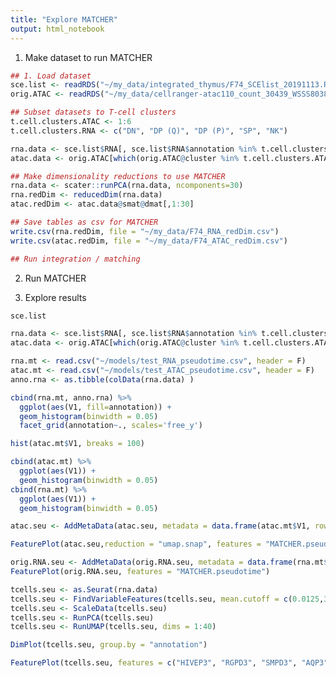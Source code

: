 ```yaml
---
title: "Explore MATCHER"
output: html_notebook
---
```


1. Make dataset to run MATCHER
```r
## 1. Load dataset
sce.list <- readRDS("~/my_data/integrated_thymus/F74_SCElist_20191113.RDS")
orig.ATAC <- readRDS("~/my_data/cellranger-atac110_count_30439_WSSS8038360_GRCh38-1_1_0.snapATAC.RDS")

## Subset datasets to T-cell clusters
t.cell.clusters.ATAC <- 1:6
t.cell.clusters.RNA <- c("DN", "DP (Q)", "DP (P)", "SP", "NK")

rna.data <- sce.list$RNA[, sce.list$RNA$annotation %in% t.cell.clusters.RNA]
atac.data <- orig.ATAC[which(orig.ATAC@cluster %in% t.cell.clusters.ATAC)]

## Make dimensionality reductions to use MATCHER
rna.data <- scater::runPCA(rna.data, ncomponents=30)
rna.redDim <- reducedDim(rna.data)
atac.redDim <- atac.data@smat@dmat[,1:30]

## Save tables as csv for MATCHER
write.csv(rna.redDim, file = "~/my_data/F74_RNA_redDim.csv")
write.csv(atac.redDim, file = "~/my_data/F74_ATAC_redDim.csv")

## Run integration / matching 
```

2. Run MATCHER

3. Explore results

```r
sce.list

rna.data <- sce.list$RNA[, sce.list$RNA$annotation %in% t.cell.clusters.RNA]
atac.data <- orig.ATAC[which(orig.ATAC@cluster %in% t.cell.clusters.ATAC)]

rna.mt <- read.csv("~/models/test_RNA_pseudotime.csv", header = F)
atac.mt <- read.csv("~/models/test_ATAC_pseudotime.csv", header = F)
anno.rna <- as.tibble(colData(rna.data) )
```
```r
cbind(rna.mt, anno.rna) %>%
  ggplot(aes(V1, fill=annotation)) +
  geom_histogram(binwidth = 0.05) 
  facet_grid(annotation~., scales='free_y')

hist(atac.mt$V1, breaks = 100)
```
```r
cbind(atac.mt) %>%
  ggplot(aes(V1)) +
  geom_histogram(binwidth = 0.05) 
cbind(rna.mt) %>%
  ggplot(aes(V1)) +
  geom_histogram(binwidth = 0.05) 

```

```r

atac.seu <- AddMetaData(atac.seu, metadata = data.frame(atac.mt$V1, row.names = atac.data@barcode), col.name = "MATCHER.pseudotime")

FeaturePlot(atac.seu,reduction = "umap.snap", features = "MATCHER.pseudotime")
```
```r
orig.RNA.seu <- AddMetaData(orig.RNA.seu, metadata = data.frame(rna.mt$V1, row.names = colnames(rna.data)), col.name = "MATCHER.pseudotime")
FeaturePlot(orig.RNA.seu, features = "MATCHER.pseudotime")
```
```r
tcells.seu <- as.Seurat(rna.data)
tcells.seu <- FindVariableFeatures(tcells.seu, mean.cutoff = c(0.0125,3), dispersion.cutoff = c(0.5, 1234567890))
tcells.seu <- ScaleData(tcells.seu)
tcells.seu <- RunPCA(tcells.seu)
tcells.seu <- RunUMAP(tcells.seu, dims = 1:40)

DimPlot(tcells.seu, group.by = "annotation")
```
```r
FeaturePlot(tcells.seu, features = c("HIVEP3", "RGPD3", "SMPD3", "AQP3", "RORC", "CD5", "CD27", "CD4", "CD8"))
```

